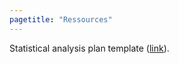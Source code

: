 ```yaml
---
pagetitle: "Ressources"
---
```


Statistical analysis plan template (<a href="https://www.jaeger-consulting.io/documents/20200819_statistical_analysis_plan_template.docx" download>link</a>).
